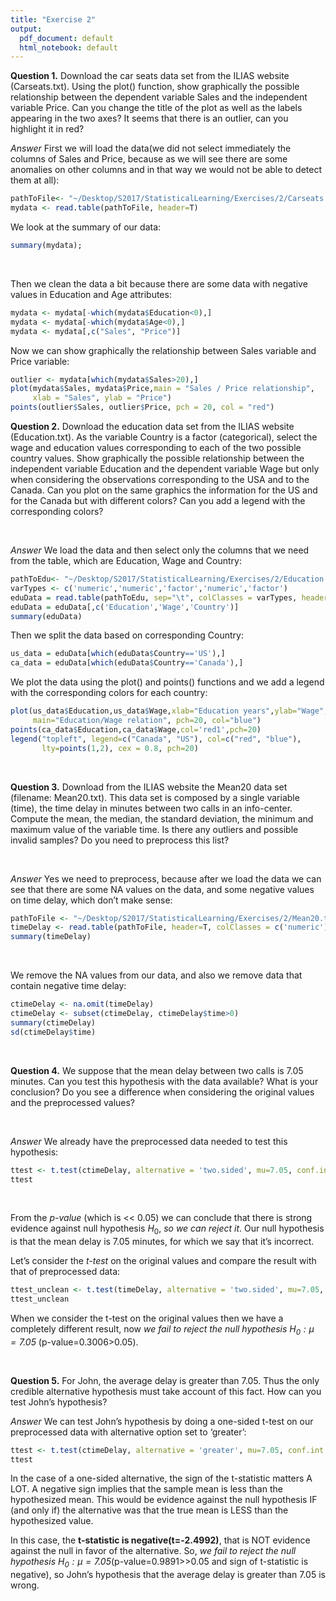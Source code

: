 ```yaml
---
title: "Exercise 2"
output:
  pdf_document: default
  html_notebook: default
---
```


**Question 1.** Download the car seats data set from the ILIAS website (Carseats.txt). Using
the plot() function, show graphically the possible relationship between the dependent variable Sales and the independent variable Price. 
Can you change the title of the plot as well as the labels appearing in the two axes? It seems that there is an outlier, can you highlight it in red?

*Answer* First we will load the data(we did not select immediately the columns of Sales and Price, because as we will see there are some anomalies on other columns and in that way we would not be able to detect them at all):


```r
pathToFile<- "~/Desktop/S2017/StatisticalLearning/Exercises/2/Carseats.txt"
mydata <- read.table(pathToFile, header=T)
```


We look at the summary of our data:


```r
summary(mydata);
```

&nbsp;

Then we clean the data a bit because there are some data with negative values in Education and Age attributes:
&nbsp;
&nbsp;

```r
mydata <- mydata[-which(mydata$Education<0),]
mydata <- mydata[-which(mydata$Age<0),]
mydata <- mydata[,c("Sales", "Price")]
```


Now we can show graphically the relationship between Sales variable and Price variable:


```r
outlier <- mydata[which(mydata$Sales>20),]
plot(mydata$Sales, mydata$Price,main = "Sales / Price relationship", 
     xlab = "Sales", ylab = "Price")
points(outlier$Sales, outlier$Price, pch = 20, col = "red")
```


**Question 2.** Download the education data set from the ILIAS website (Education.txt). As
the variable Country is a factor (categorical), select the wage and education values corresponding to each of the two possible country values. Show graphically the possible relationship between the independent variable Education and the dependent variable Wage but only when considering the observations corresponding to the USA and to the Canada. Can you plot on the same graphics the information for the US and for the Canada but with different colors? Can you add a legend with the corresponding colors?

&nbsp;

*Answer* We load the data and then select only the columns that we need from the table, which are Education, Wage and Country:

```r
pathToEdu<- "~/Desktop/S2017/StatisticalLearning/Exercises/2/Education.txt"
varTypes <- c('numeric','numeric','factor','numeric','factor')
eduData = read.table(pathToEdu, sep="\t", colClasses = varTypes, header=T)
eduData = eduData[,c('Education','Wage','Country')]
summary(eduData)
```

Then we split the data based on corresponding Country:


```r
us_data = eduData[which(eduData$Country=='US'),]
ca_data = eduData[which(eduData$Country=='Canada'),]
```

We plot the data using the plot() and points() functions and we add a legend with the corresponding colors for each country:


```r
plot(us_data$Education,us_data$Wage,xlab="Education years",ylab="Wage",
     main="Education/Wage relation", pch=20, col="blue")
points(ca_data$Education,ca_data$Wage,col='red1',pch=20)
legend("topleft", legend=c("Canada", "US"), col=c("red", "blue"),
       lty=points(1,2), cex = 0.8, pch=20)
```

&nbsp;

**Question 3.** Download from the ILIAS website the Mean20 data set (filename: Mean20.txt).
This data set is composed by a single variable (time), the time delay in minutes between two calls in an info-center.
Compute the mean, the median, the standard deviation, the minimum and maximum value of the variable time. Is there any outliers and possible invalid samples? Do you need to preprocess this list?

&nbsp;

*Answer*  Yes we need to preprocess, because after we load the data we can see that there are some NA values on the data, and some negative values on time delay, which don't make sense:


```r
pathToFile <- "~/Desktop/S2017/StatisticalLearning/Exercises/2/Mean20.txt"
timeDelay <- read.table(pathToFile, header=T, colClasses = c('numeric'))
summary(timeDelay)
```

&nbsp;

We remove the NA values from our data, and also we remove data that contain negative time delay:

```r
ctimeDelay <- na.omit(timeDelay)
ctimeDelay <- subset(ctimeDelay, ctimeDelay$time>0)
summary(ctimeDelay)
sd(ctimeDelay$time)
```

&nbsp;

**Question 4.** We suppose that the mean delay between two calls is 7.05 minutes. Can you test this hypothesis with the data available? What is your conclusion? Do you see a difference when considering the original values and the preprocessed values?

&nbsp;

*Answer*  We already have the preprocessed data needed to test this hypothesis:

```r
ttest <- t.test(ctimeDelay, alternative = 'two.sided', mu=7.05, conf.int = 0.95)
ttest
```

&nbsp;

From the *p-value* (which is << 0.05) we can conclude that there is strong evidence against null hypothesis $H_0$, *so we can reject it*. Our null hypothesis is that the mean delay is 7.05 minutes, for which we say that it's incorrect.

\pagebreak

Let's consider the *t-test* on the original values and compare the result with that of preprocessed data:

```r
ttest_unclean <- t.test(timeDelay, alternative = 'two.sided', mu=7.05, conf.int = 0.95)
ttest_unclean
```

When we consider the t-test on the original values then we have a completely different result, now *we fail to reject the null hypothesis $H_0:\mu=7.05$* (p-value=0.3006>0.05).

&nbsp;

**Question 5.** For John, the average delay is greater than 7.05. Thus the only credible alternative hypothesis must take account of this fact. How can you test John’s hypothesis?

*Answer*  We can test John's hypothesis by doing a one-sided t-test on our preprocessed data with alternative option set to 'greater':

```r
ttest <- t.test(ctimeDelay, alternative = 'greater', mu=7.05, conf.int = 0.95)
ttest
```


In the case of a one-sided alternative, the sign of the t-statistic matters A LOT.  A negative sign implies that the sample mean is less than the hypothesized mean.  This would be evidence against the null hypothesis IF (and only if) the alternative was that the true mean is LESS than the hypothesized value.

In this case, the **t-statistic is negative(t=-2.4992)**, that is NOT evidence against the null in favor of the alternative. So, *we fail to reject the null hypothesis $H_0:\mu=7.05$*(p-value=0.9891>>0.05 and sign of t-statistic is negative), so John's hypothesis that the average delay is greater than 7.05 is wrong.